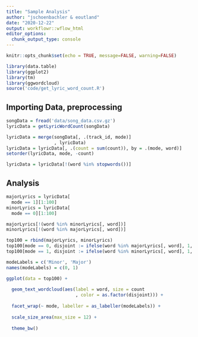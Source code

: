 ```yaml
---
title: "Sample Analysis"
author: "jschoenbachler & eoutland"
date: "2020-12-22"
output: workflowr::wflow_html
editor_options:
  chunk_output_type: console
---
```

```r
knitr::opts_chunk$set(echo = TRUE, message=FALSE, warning=FALSE)
```

```r
library(data.table)
library(ggplot2)
library(tm)
library(ggwordcloud)
source('code/get_lyric_word_count.R')

```

## Importing Data, preprocessing

```r

songData = fread('data/song_data.csv.gz')
lyricData = getLyricWordCount(songData)

lyricData = merge(songData[, .(track_id, mode)]
                  , lyricData)
lyricData = lyricData[, .(count = sum(count)), by = .(mode, word)]
setorder(lyricData, mode, -count)

lyricData = lyricData[!(word %in% stopwords())]

```

## Analysis

```r

majorLyrics = lyricData[
  mode == 1][1:100]
minorLyrics = lyricData[
  mode == 0][1:100]

majorLyrics[!(word %in% minorLyrics[, word])]
minorLyrics[!(word %in% majorLyrics[, word])]

top100 = rbind(majorLyrics, minorLyrics)
top100[mode == 0, disjoint := ifelse(word %in% majorLyrics[, word], 1, 0)]
top100[mode == 1, disjoint := ifelse(word %in% minorLyrics[, word], 1, 0)]

modeLabels = c('Minor', 'Major')
names(modeLabels) = c(0, 1)

ggplot(data = top100) +
  
  geom_text_wordcloud(aes(label = word, size = count
                          , color = as.factor(disjoint))) +
  
  facet_wrap(~ mode, labeller = as_labeller(modeLabels)) +
  
  scale_size_area(max_size = 12) +
  
  theme_bw()

```
